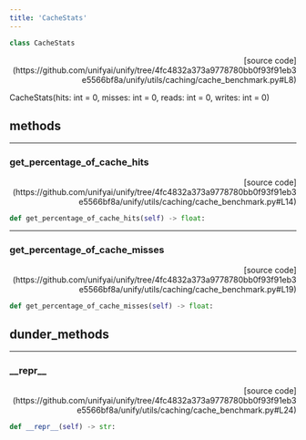 ```yaml
---
title: 'CacheStats'
---
```


```python
class CacheStats
```

<p align="right">[source code](https://github.com/unifyai/unify/tree/4fc4832a373a9778780bb0f93f91eb3e5566bf8a/unify/utils/caching/cache_benchmark.py#L8)</p>

CacheStats(hits: int = 0, misses: int = 0, reads: int = 0, writes: int = 0)

## methods

---

### get\_percentage\_of\_cache\_hits

<p align="right">[source code](https://github.com/unifyai/unify/tree/4fc4832a373a9778780bb0f93f91eb3e5566bf8a/unify/utils/caching/cache_benchmark.py#L14)</p>

```python
def get_percentage_of_cache_hits(self) -> float:
```



---

### get\_percentage\_of\_cache\_misses

<p align="right">[source code](https://github.com/unifyai/unify/tree/4fc4832a373a9778780bb0f93f91eb3e5566bf8a/unify/utils/caching/cache_benchmark.py#L19)</p>

```python
def get_percentage_of_cache_misses(self) -> float:
```



## dunder_methods

---

### \_\_repr\_\_

<p align="right">[source code](https://github.com/unifyai/unify/tree/4fc4832a373a9778780bb0f93f91eb3e5566bf8a/unify/utils/caching/cache_benchmark.py#L24)</p>

```python
def __repr__(self) -> str:
```

